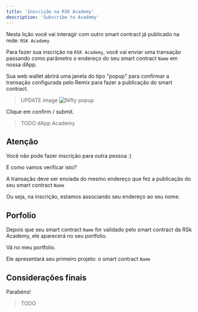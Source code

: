 ---
title: 'Inscrição na RSK Academy'
description: 'Subscribe to Academy'
---

Nesta lição você vai interagir com outro smart contract já publicado na rede: `RSK Academy`

Para fazer sua inscrição na `RSK Academy`,
você vai enviar uma transação passando como parâmetro o endereço do seu smart contract `Name`
em nossa dApp.

Sua web wallet abrirá uma janela do tipo "popup" para confirmar a transação configurada pelo Remix para fazer a publicação do smart contract.

> UPDATE image
> ![Nifty popup](/img/courses/dev/02/publish-on-rsk-testnet/image-25.png)

Clique em confirm / submit.

> TODO
> dApp Academy

## Atenção

Você não pode fazer inscrição para outra pessoa :)

E como vamos verificar isto?

A transação deve ser enviada do mesmo endereço que fez a publicação do seu smart contract `Name`

Ou seja, na inscrição, estamos associando seu endereço ao seu nome.

## Porfolio

Depois que seu smart contract `Name` for validado pelo smart contract da RSk Academy,
ele aparecerá no seu portfolio.

Vá no meu portfolio.

Ele apresentará seu primeiro projeto: o smart contract `Name`

## Considerações finais

Parabéns!

> TODO
